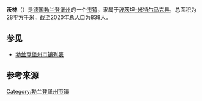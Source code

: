 {{noteTA|G1=德国地名|G2=Landkreis|G3=单位}}
{{Infobox settlement
| name = 沃林
| native_name = {{lang|de|Wollin}}
| settlement_type = [[市镇_(德国)|德国市镇]]
| image_skyline = Wollin Kirche.JPG
| image_caption = 沃林风光
| image_flag = 
| image_seal = 
| image_map = Wollin in PM.png
| map_caption = 沃林在波茨坦-米特尔马克县的位置
| pushpin_map = Germany
| pushpin_relief = Relief Map of Germany.svg
| pushpin_label_position = left
| pushpin_map_caption = 罗斯科在德国的位置
| subdivision_type = 国家
| subdivision_name = {{GER}}
| subdivision_type1 = [[联邦州_(德国)|州]]
| subdivision_name1 = [[勃兰登堡州|勃兰登堡州]]
| subdivision_type2 = [[县_(德国)|县]]
| subdivision_name2 = [[波茨坦-米特尔马克县|波茨坦-米特尔马克县]]
| seat = Mühlentor 15A<br>14793 Ziesar
| leader_party = [[无党籍|无党籍]]
| leader_title = [[市长|市长]]
| leader_name = Jens Haase
| elevation_m = 37
| area_footnotes = 
| area_total_km2 = 28
| population_as_of = 2019年12月31日
| population_footnotes = <ref>{{cite web |url=https://www.statistik-berlin-brandenburg.de/publikationen/Stat_Berichte/2020/SB_A01-07-00_2019m12_BB.xlsx |title=Bevölkerungsentwicklung und Bevölkerungsstand im Land Brandenburg Dezember 2019 |language=de |format=XLSX |publisher=Amt für Statistik Berlin-Brandenburg |access-date=2021-05-19 |archive-date=2020-06-11 |archive-url=https://web.archive.org/web/20200611101814/https://www.statistik-berlin-brandenburg.de/publikationen/Stat_Berichte/2020/SB_A01-07-00_2019m12_BB.xlsx |dead-url=no }}</ref>
| population_total = 838
| population_density_km2 = auto
| timezone = [[欧洲中部时间|CET]]
| utc_offset = +1
| timezone_DST = [[欧洲中部夏令时间|CEST]]
| utc_offset_DST = +2
| coordinates = {{coord|52|17|00|N|12|28|00|E|region:|display=inline,title}}
| postal_code_type = [[德国邮政编码列表|邮政编码]]
| postal_code = 14778
| registration_plate_type = [[德国车辆号牌|车辆号牌]]
| registration_plate = PM
| footnotes = 资料最后更新：{{date|2021-05-20|iso}}
}}
'''沃林'''（{{lang-de|Wollin}}）是[[德国|德国]][[勃兰登堡州|勃兰登堡州]]的一个[[市镇_(德国)|市镇]]，隶属于[[波茨坦-米特尔马克县|波茨坦-米特尔马克县]]，总面积为28平方千米，截至2020年总人口为838人。

== 参见 ==
*[[勃兰登堡州市镇列表|勃兰登堡州市镇列表]]

== 参考来源 ==
{{reflist}}

{{波茨坦-米特尔马克县行政区划}}
{{Authority control}}
{{DEFAULTSORT:Wollin}}
[[Category:勃兰登堡州市镇|Category:勃兰登堡州市镇]]